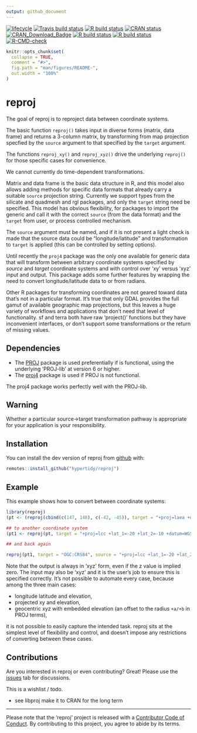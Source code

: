 ```yaml
---
output: github_document
---
```



<!-- README.md is generated from README.Rmd. Please edit that file -->


<!-- badges: start -->
[![lifecycle](https://img.shields.io/badge/lifecycle-maturing-blue.svg)](https://www.tidyverse.org/lifecycle/#maturing) 
[![Travis build status](https://travis-ci.org/hypertidy/reproj.svg?branch=master)](https://travis-ci.org/hypertidy/reproj)
[![R build status](https://github.com/hypertidy/reproj/workflows/R-CMD-check/badge.svg)](https://github.com/hypertidy/reproj/actions)
[![CRAN status](https://www.r-pkg.org/badges/version/reproj)](https://cran.r-project.org/package=reproj)
[![CRAN\_Download\_Badge](http://cranlogs.r-pkg.org/badges/reproj)](https://cran.r-project.org/package=reproj)
[![R build status](https://github.com/hypertidy/reproj/workflows/test-coverage/badge.svg)](https://github.com/hypertidy/reproj/actions)
[![R build status](https://github.com/hypertidy/reproj/workflows/pkgdown/badge.svg)](https://github.com/hypertidy/reproj/actions)
[![R-CMD-check](https://github.com/hypertidy/reproj/actions/workflows/R-CMD-check.yaml/badge.svg)](https://github.com/hypertidy/reproj/actions/workflows/R-CMD-check.yaml)
<!-- badges: end -->
  


```r
knitr::opts_chunk$set(
  collapse = TRUE,
  comment = "#>",
  fig.path = "man/figures/README-",
  out.width = "100%"
)
```
# reproj

The goal of reproj is to reproject data between coordinate systems. 

The basic function `reproj()` takes input in diverse forms (matrix, data frame) and returns a 3-column matrix, by transforming from map projection specfied by the  `source` argument to that specified by the `target` argument.

The functions `reproj_xy()` and `reproj_xyz()` drive the underlying `reproj()` for those specific cases for convenience. 

We cannot currently do time-dependent transformations. 

Matrix and data frame is the basic data structure in R, and this model also
allows adding methods for specific data formats that already carry a suitable
`source` projection string. Currently we support types from the silicate and
quadmesh and rgl packages, and only the `target` string need be specified. This
model has obvious flexibility, for packages to import the generic and call it
with the correct `source` (from the data format) and the `target` from user, or
process controlled mechanism.

The `source` argument must be named, and if it is not present a light check is
made that the source data could be "longitude/latitude" and transformation to
`target` is applied (this can be controlled by setting options).

Until recently the `proj4` package was the only one available for generic data
that will transform between arbitrary coordinate systems specified by _source_
and _target_ coordinate systems and with control over 'xy' versus 'xyz' input
and output.  This package adds some further features by wrapping the need to
convert longitude/latitude data to or from radians. 

Other R packages for transforming coordinates are not geared toward data that's
not in a particular format. It's true that only GDAL provides the full gamut of
available geographic map projections, but this leaves a huge variety of
workflows and applications that don't need that level of functionality. sf and terra
both have raw 'project()' functions but they have inconvenient interfaces, or don't support 
some transformations or the return of missing values. 

## Dependencies

* The [PROJ](https://CRAN.r-project.org/package=PROJ) package is used preferentially if is functional, using the underlying 'PROJ-lib' at version 6 or higher. 
* The [proj4](https://CRAN.r-project.org/package=proj4) package is used if PROJ is not functional.

The proj4 package works perfectly well with the PROJ-lib. 


## Warning

Whether a particular source->target transformation pathway is appropriate for your application is your responsibility. 

## Installation

You can install the dev version of reproj from [github](https://github.com/hypertidy/reproj/) with:

```r
remotes::install_github("hypertidy/reproj")
```

## Example

This example shows how to convert between coordinate systems: 

```r
library(reproj)
(pt <- (reproj(cbind(c(147, 148), c(-42, -45)), target = "+proj=laea +datum=WGS84", source = "OGC:CRS84")))

## to another coordinate system
(pt1 <- reproj(pt, target = "+proj=lcc +lat_1=-20 +lat_2=-10 +datum=WGS84", source = "+proj=laea +datum=WGS84"))

## and back again

reproj(pt1, target = "OGC:CRS84", source = "+proj=lcc +lat_1=-20 +lat_2=-10 +datum=WGS84")

```

Note that the output is always in 'xyz' form, even if the z value is implied zero. The input may also be 'xyz' and it is the user's job to ensure this is specified correctly. It's not possible to automate every case, because among the three main cases: 

* longitude latitude and elevation,
* projected xy and elevation,
* geocentric xyz with embedded elevation (an offset to the radius `+a/+b` in PROJ terms),

it is not possible to easily capture the intended task. reproj sits at the simplest level of flexibility and control, and doesn't impose any restrictions of converting between these cases. 



## Contributions

Are you interested in reproj or even contributing? Great!  Please use the [issues](https://github.com/hypertidy/reproj/issues) tab for discussions. 


This is a wishlist / todo. 

* see libproj make it to CRAN for the long term

--- 

Please note that the 'reproj' project is released with a [Contributor Code of Conduct](https://hypertidy.github.io/reproj/CODE_OF_CONDUCT.html). By contributing to this project, you agree to abide by its terms.

